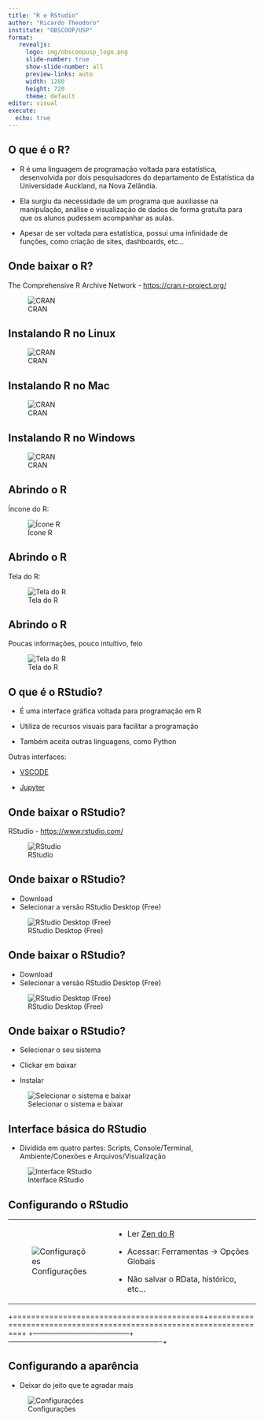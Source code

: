 ```yaml
---
title: "R e RStudio"
author: "Ricardo Theodoro"
institute: "OBSCOOP/USP"
format: 
   revealjs:
     logo: img/obscoopusp_logo.png
     slide-number: true
     show-slide-number: all
     preview-links: auto
     width: 1280
     height: 720
     theme: default
editor: visual
execute:
  echo: true
---
```


## O que é o R?

-   R é uma linguagem de programação voltada para estatística, desenvolvida por dois pesquisadores do departamento de Estatística da Universidade Auckland, na Nova Zelândia.

-   Ela surgiu da necessidade de um programa que auxiliasse na manipulação, análise e visualização de dados de forma gratuíta para que os alunos pudessem acompanhar as aulas.

-   Apesar de ser voltada para estatística, possui uma infinidade de funções, como criação de sites, dashboards, etc...

## Onde baixar o R?

The Comprehensive R Archive Network - <https://cran.r-project.org/>

![CRAN](img/cran-selecionarsistema.png)

## Instalando R no Linux

![CRAN](img/instalando_ubuntu.png)

## Instalando R no Mac

![CRAN](img/instalando_mac.png)

## Instalando R no Windows

![CRAN](img/instalando_windows.png)

## Abrindo o R

Íncone do R:

![Ícone R](img/r_logo.png)

## Abrindo o R

Tela do R:

![Tela do R](img/abrindo_r.png)

## Abrindo o R

Poucas informações, pouco intuítivo, feio

![Tela do R](img/abrindo_r_utilizando.png)

## O que é o RStudio?

-   É uma interface gráfica voltada para programação em R

-   Utiliza de recursos visuais para facilitar a programação

-   Também aceita outras linguagens, como Python

Outras interfaces:

-   [VSCODE](https://code.visualstudio.com/Download)

-   [Jupyter](https://jupyter.org/install)

## Onde baixar o RStudio?

RStudio - <https://www.rstudio.com/>

![RStudio](img/rstudio_site.png)

## Onde baixar o RStudio?

-   Download
-   Selecionar a versão RStudio Desktop (Free)

![RStudio Desktop (Free)](img/rstudio_download_free.png)

## Onde baixar o RStudio?

-   Download
-   Selecionar a versão RStudio Desktop (Free)

![RStudio Desktop (Free)](img/rstudio_download_free.png)

## Onde baixar o RStudio?

-   Selecionar o seu sistema

-   Clickar em baixar

-   Instalar

![Selecionar o sistema e baixar](img/rstudio_selecionasistem_baixa.png)

## Interface básica do RStudio

-   Dividida em quatro partes: Scripts, Console/Terminal, Ambiente/Conexões e Arquivos/Visualização

![Interface RStudio](img/rsutido_interface.png)

## Configurando o RStudio

+------------------------------------------+-------------------------------------------------------------------+
| ![Configurações](img/rstudio_config.png) | -   Ler [Zen do R](https://curso-r.github.io/zen-do-r/index.html) |
|                                          |                                                                   |
|                                          | <!-- -->                                                          |
|                                          |                                                                   |
|                                          | -   Acessar: Ferramentas -\> Opções Globais                       |
|                                          |                                                                   |
|                                          | -   Não salvar o RData, histórico, etc...                         |
+------------------------------------------+-------------------------------------------------------------------+

+==========================================+===================================================================+ +------------------------------------------+-------------------------------------------------------------------+

## Configurando a aparência

-   Deixar do jeito que te agradar mais

![Configurações](img/rstudio_config_layout.png)
